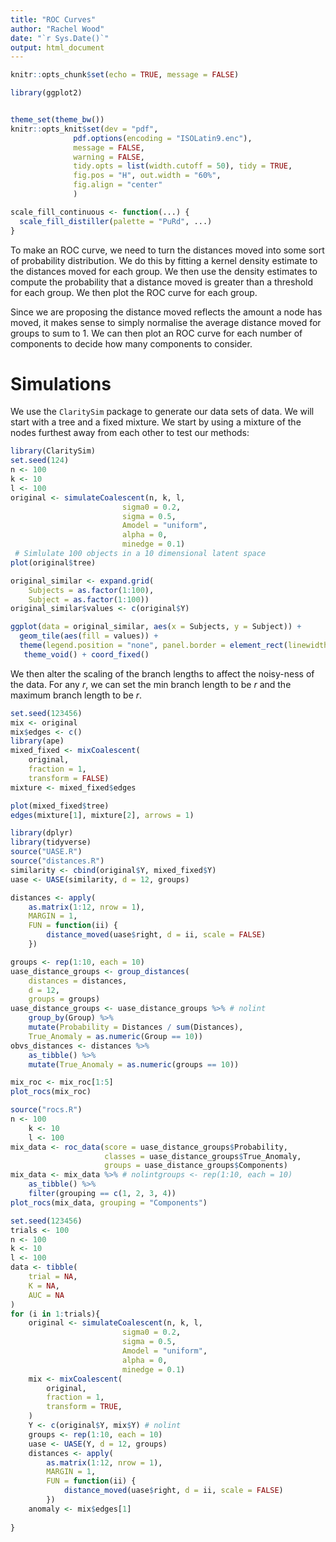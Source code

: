 ```yaml
---
title: "ROC Curves"
author: "Rachel Wood"
date: "`r Sys.Date()`"
output: html_document
---
```

```r
knitr::opts_chunk$set(echo = TRUE, message = FALSE)

library(ggplot2)


theme_set(theme_bw())
knitr::opts_knit$set(dev = "pdf",
              pdf.options(encoding = "ISOLatin9.enc"),
              message = FALSE,
              warning = FALSE,
              tidy.opts = list(width.cutoff = 50), tidy = TRUE,
              fig.pos = "H", out.width = "60%",
              fig.align = "center"
              )

scale_fill_continuous <- function(...) {
  scale_fill_distiller(palette = "PuRd", ...)
}
```

To make an ROC curve, we need to turn the distances moved into some sort of probability distribution. We do this by fitting a kernel density estimate to the distances moved for each group. We then use the density estimates to compute the probability that a distance moved is greater than a threshold for each group. We then plot the ROC curve for each group.

Since we are proposing the distance moved reflects the amount a node has moved, it makes sense to simply normalise the average distance moved for groups to sum to 1. We can then plot an ROC curve for each number of components to decide how many components to consider. 

# Simulations
We use the `ClaritySim` package to generate our data sets of data. We will start with a tree and a fixed mixture. We start by using a mixture of the nodes furthest away from each other to test our methods:

```r
library(ClaritySim)
set.seed(124)
n <- 100
k <- 10
l <- 100
original <- simulateCoalescent(n, k, l,
                         sigma0 = 0.2,
                         sigma = 0.5,
                         Amodel = "uniform",
                         alpha = 0,
                         minedge = 0.1)
 # Simlulate 100 objects in a 10 dimensional latent space
plot(original$tree)

original_similar <- expand.grid(
    Subjects = as.factor(1:100),
    Subject = as.factor(1:100))
original_similar$values <- c(original$Y)

ggplot(data = original_similar, aes(x = Subjects, y = Subject)) +
  geom_tile(aes(fill = values)) +
  theme(legend.position = "none", panel.border = element_rect(linewidth = 10)) +
   theme_void() + coord_fixed()
```

We then alter the scaling of the branch lengths to affect the noisy-ness of the data. For any $r$, we can set the min branch length to be $r$ and the maximum branch length to be $r$.
```r
set.seed(123456)
mix <- original
mix$edges <- c()
library(ape)
mixed_fixed <- mixCoalescent(
    original,
    fraction = 1,
    transform = FALSE)
mixture <- mixed_fixed$edges
```
```r
plot(mixed_fixed$tree)
edges(mixture[1], mixture[2], arrows = 1)
```


```r
library(dplyr)
library(tidyverse)
source("UASE.R")
source("distances.R")
similarity <- cbind(original$Y, mixed_fixed$Y)
uase <- UASE(similarity, d = 12, groups)
```

```r
distances <- apply(
    as.matrix(1:12, nrow = 1),
    MARGIN = 1,
    FUN = function(ii) {
        distance_moved(uase$right, d = ii, scale = FALSE)
    })

groups <- rep(1:10, each = 10)
uase_distance_groups <- group_distances(
    distances = distances,
    d = 12,
    groups = groups)
uase_distance_groups <- uase_distance_groups %>% # nolint
    group_by(Group) %>%
    mutate(Probability = Distances / sum(Distances),
    True_Anomaly = as.numeric(Group == 10))
obvs_distances <- distances %>%
    as_tibble() %>%
    mutate(True_Anomaly = as.numeric(groups == 10))
```


```r
mix_roc <- mix_roc[1:5]
plot_rocs(mix_roc)
```

```r
source("rocs.R")
n <- 100
    k <- 10
    l <- 100
mix_data <- roc_data(score = uase_distance_groups$Probability,
                     classes = uase_distance_groups$True_Anomaly,
                     groups = uase_distance_groups$Components)
mix_data <- mix_data %>% # nolintgroups <- rep(1:10, each = 10)
    as_tibble() %>%
    filter(grouping == c(1, 2, 3, 4))
plot_rocs(mix_data, grouping = "Components")
```

```r
set.seed(123456)
trials <- 100
n <- 100
k <- 10
l <- 100
data <- tibble(
    trial = NA,
    K = NA,
    AUC = NA
)
for (i in 1:trials){
    original <- simulateCoalescent(n, k, l,
                         sigma0 = 0.2,
                         sigma = 0.5,
                         Amodel = "uniform",
                         alpha = 0,
                         minedge = 0.1)
    mix <- mixCoalescent(
        original,
        fraction = 1,
        transform = TRUE,
    )
    Y <- c(original$Y, mix$Y) # nolint
    groups <- rep(1:10, each = 10)
    uase <- UASE(Y, d = 12, groups)
    distances <- apply(
        as.matrix(1:12, nrow = 1),
        MARGIN = 1,
        FUN = function(ii) {
            distance_moved(uase$right, d = ii, scale = FALSE)
        })
    anomaly <- mix$edges[1]
    
}
```